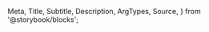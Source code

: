   Meta,
  Title,
  Subtitle,
  Description,
  ArgTypes,
  Source,
} from '@storybook/blocks';

<Meta
  title="Entities/BusinessForm"
  Components="justifi-business-form"
  of={JustifiBusinessForm}
/>

<Title />

Component to render a business onboarding form. You will need to first create a business
via [Business API](https://docs.justifi.tech/api-spec#tag/Business) to get the business-id
required for this component.

# Index

- [Props, events and methods](#props-events-and-methods)
- [Example usage](#example-usage)

# Props, events and methods

---

<ArgTypes exclude={['css-variables']} />

<Authorization
  actions={['write']}
  entity="business"
  identification="business_id"
/>

# Styling

---

The `<justifi-business-form>` can be customized by using the exported `parts`.

## Exported parts

<ExportedParts
  compact
  component="justifi-business-form"
  tags={filterDocsByTag('justifi-business-form').docsTags.map(
    (part) => part.text
  )}
/>

# Example Usage

---

<Source dark language="html" code={example} />
